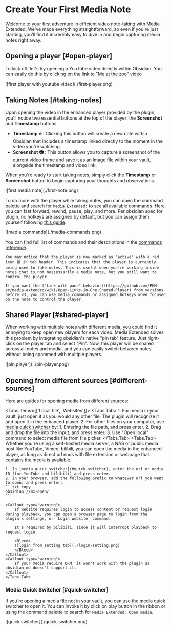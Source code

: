 # Create Your First Media Note 

Welcome to your first adventure in efficient video note-taking with Media Extended. We've made everything straightforward, so even if you're just starting, you'll find it incredibly easy to dive in and begin capturing media notes right away. 

## Opening a player [#open-player]

To kick off, let's try opening a YouTube video directly within Obsidian. You can easily do this by clicking on the link to ["Me at the zoo" video](obsidian://mx-open?url=https%3A%2F%2Fwww.youtube.com%2Fwatch%3Fv%3DjNQXAC9IVRw)


<Bleed>
![first player with youtube video](./first-player.png)
</Bleed>

## Taking Notes [#taking-notes]

Upon opening the video in the enhanced player provided by the plugin, you'll notice two essential buttons at the top of the player: the **Screenshot** and **Timestamp** buttons.

- **Timestamp&nbsp;⭐&nbsp;**: Clicking this button will create a new note within Obsidian that includes a timestamp linked directly to the moment in the video you're watching. 
- **Screenshot&nbsp;📷&nbsp;**: This button allows you to capture a screenshot of the current video frame and save it as an image file within your vault, alongside the timestamp and video link. 

When you're ready to start taking notes, simply click the **Timestamp** or **Screenshot** button to begin capturing your thoughts and observations.

<Bleed>
![first media note](./first-note.png)
</Bleed>

To do more with the player while taking notes, you can open the command palette and search for `Media Extended:` to see all available commands. Here you can fast forward, rewind, pause, play, and more. Per obsidian spec for plugin, no hotkeys are assigned by default, but you can assign them yourself following [this guide](https://help.obsidian.md/User+interface/Hotkeys).

<Bleed>
![media commands](./media-commands.png)
</Bleed>

You can find full list of commands and their descriptions in the [commands reference](/reference/commands).

<Callout type="info">

    You may notice that the player is now marked as "active" with a red icon 🟥 in tab header. This indicates that the player is currently being used to take notes. This is useful when you're working inside notes that is not nessessarily a media note, but you still want to control the player.
    
    If you want the ["Link with pane" behavior](https://github.com/PKM-er/media-extended/wiki/Open-Links-in-One-Shared-Player) from versions before v3, you can use media commands or assigned hotkeys when focused on the note to control the player.

</Callout>


## Shared Player [#shared-player]

When working with multiple notes with different media, you could find it annoying to keep open new players for each video. Media Extended solves this problem by integrating obsidian's native "pin tab" feature. Just right-click on the player tab and select "Pin". Now, this player will be shared across all notes and media, and you can easily switch between notes without being spammed with multiple players.

<Bleed>
![pin player](../pin-player.png)
</Bleed>

## Opening from different sources [#different-sources]


Here are guides for opening media from different sources:

<Tabs items={['Local file', 'Websites']}>
  <Tabs.Tab>
    1. For media in your vault, just open it as you would any other file. The plugin will recognize it and open it in the enhanced player.
    2. For other files on your computer, use [media quick switcher](#quick-switcher) by: 
        1. Entering the file path, and press enter.
        2. Drag and drop the file into the input, and press enter.
        3. Use "Open local" command to select media file from file picker.
    </Tabs.Tab>
    <Tabs.Tab>
    Whether you're using a self-hosted media server, a NAS or public media host like YouTube, Vimeo, bilibili, you can open the media in the enhanced player, as long as direct url ends with file extension or webpage that contains the media is available.

    1. In [media quick switcher](#quick-switcher), enter the url or media ID (for YouTube and bilibili) and press enter.
    2. In your browser, add the following prefix to whatever url you want to open, and press enter: 
    ```txt copy
    obsidian://mx-open/
    ```

    <Callout type="warning">
        If website requires login to access content or request login during playback, you can open a browser page to login from the plugin's settings, or `Login website` command. 
        
        It's required by bilibili, since it will interrupt playback to request login.

        <Bleed>
        ![login from setting tab](./login-setting.png)
        </Bleed>
    </Callout>
    <Callout type="warning">
        If your media require DRM, it won't work with the plugin as obsidian.md doesn't support it.
    </Callout>
    </Tabs.Tab>
</Tabs>

### Media Quick Switcher [#quick-switcher]

If you're opening a media file not in your vault, you can use the media quick switcher to open it. You can invoke it by click on play button in the ribbon or using the command palette to search for `Media Extended: Open media`.

<Bleed>
![quick switcher](./quick-switcher.png)
</Bleed>
